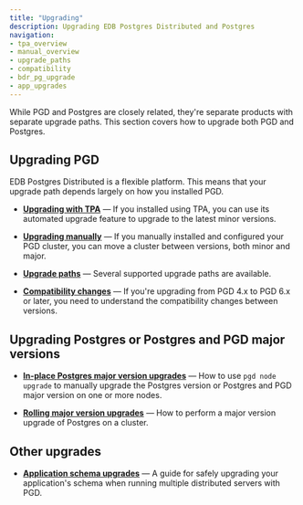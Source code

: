 ```yaml
---
title: "Upgrading"
description: Upgrading EDB Postgres Distributed and Postgres
navigation:
- tpa_overview
- manual_overview
- upgrade_paths
- compatibility
- bdr_pg_upgrade
- app_upgrades
---
```


While PGD and Postgres are closely related, they're separate products with separate upgrade paths. This section covers how to upgrade both PGD and Postgres.

## Upgrading PGD

EDB Postgres Distributed is a flexible platform. This means that your upgrade path depends largely on how you installed PGD.

* **[Upgrading with TPA](tpa_overview)** &mdash; If you installed using TPA, you can use its automated upgrade feature to upgrade to the latest minor versions.

* **[Upgrading manually](manual_overview)** &mdash; If you manually installed and configured your PGD cluster, you can move a cluster between versions, both minor and major.

* **[Upgrade paths](upgrade_paths)** &mdash; Several supported upgrade paths are available.

* **[Compatibility changes](compatibility)** &mdash; If you're upgrading from PGD 4.x to PGD 6.x or later, you need to understand the compatibility changes between versions.


## Upgrading Postgres or Postgres and PGD major versions

* **[In-place Postgres major version upgrades](inplace_upgrade)** &mdash; How to use `pgd node upgrade` to manually upgrade the Postgres version or Postgres and PGD major version on one or more nodes.

* **[Rolling major version upgrades](upgrading_major_rolling)** &mdash; How to perform a major version upgrade of Postgres on a cluster.


## Other upgrades

* **[Application schema upgrades](app_upgrades)** &mdash; A guide for safely upgrading your application's schema when running multiple distributed servers with PGD.
